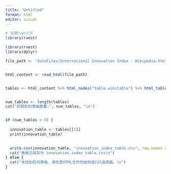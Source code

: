 ```yaml
---
title: "Untitled"
format: html
editor: visual
---
```


```r

# 加载rvest包
library(rvest)

```
```r

library(rvest)
library(dplyr)

file_path <- "dataFiles/International Innovation Index - Wikipedia.html"  # 


html_content <- read_html(file_path)


tables <- html_content %>% html_nodes("table.wikitable") %>% html_table(fill = TRUE)


num_tables <- length(tables)
cat("抓取到的表格数量:", num_tables, "\n")


if (num_tables > 0) {
  
  innovation_table <- tables[[1]]
  print(innovation_table)
  

  write.csv(innovation_table, "innovation_index_table.csv", row.names = FALSE)
  cat("表格已保存为 innovation_index_table.csv\n")
} else {
  cat("未找到任何表格，请检查HTML文件的结构或CSS选择器。\n")
}

```

